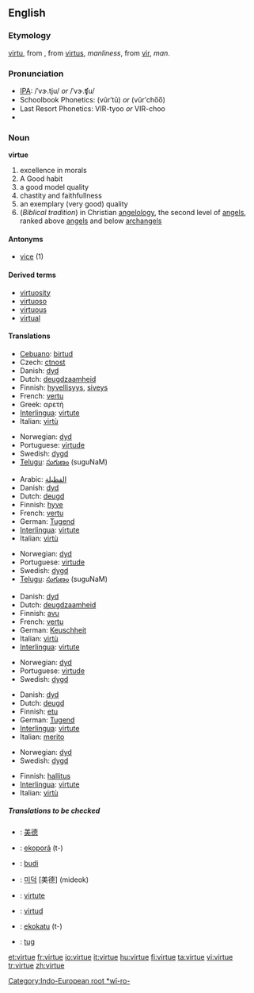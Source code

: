 ==English==

===Etymology===
{{ME.}} [[virtu]], from {{OF.}}, from {{L.}} [[virtus]], ''manliness'', from [[vir]], ''man''.

===Pronunciation===
*[[IPA]]: /ˈvɝ.tju/ ''or'' /ˈvɝ.ʧu/
*Schoolbook Phonetics: (vûrʹtū) ''or'' (vûrʹcho̅o̅)
*Last Resort Phonetics: VIR-tyoo ''or'' VIR-choo
*{{audio|en-us-virtue.ogg|Audio (US)}}

===Noun===
'''virtue'''

# excellence in morals
# A Good habit
# a good model quality
# chastity and faithfullness
# an exemplary (very good) quality
# (''Biblical tradition'')  in Christian [[angelology]], the second level of [[angel]]s, ranked above [[angel]]s and below [[archangel]]s

====Antonyms====
*[[vice]] (1)

====Derived terms====
*[[virtuosity]]
*[[virtuoso]]
*[[virtuous]]
*[[virtual]]

====Translations====
{{trans-top|excellence in morals}}
*[[Cebuano]]: [[birtud]]
*Czech: [[ctnost]]
*Danish: [[dyd]] {{c}}
*Dutch: [[deugdzaamheid]] {{f}}
*Finnish: [[hyvellisyys]], [[siveys]]
*French: [[vertu]] {{f}}
*Greek: αρετή {{f}}
*[[Interlingua]]: [[virtute]]
*Italian: [[virtù]] {{f}}
{{trans-mid}}
*Norwegian: [[dyd]] {{m}}
*Portuguese: [[virtude]] {{f}}
*Swedish: [[dygd]]
*[[Telugu]]: [[సుగుణం]] (suguNaM)
{{trans-bottom}}

{{trans-top|a good model quality}}
*Arabic: [[الفظيلة]]
*Danish: [[dyd]] {{c}}
*Dutch: [[deugd]] {{f}}
*Finnish: [[hyve]]
*French: [[vertu]] {{f}}
*German: [[Tugend]] {{f}}
*[[Interlingua]]: [[virtute]]
*Italian: [[virtù]] {{f}}
{{trans-mid}}
*Norwegian: [[dyd]] {{m}}
*Portuguese: [[virtude]] {{f}}
*Swedish: [[dygd]]
*[[Telugu]]: [[సుగుణం]] (suguNaM)
{{trans-bottom}}

{{trans-top|chastity and faithfullness}}
*Danish: [[dyd]] {{c}}
*Dutch: [[deugdzaamheid]] {{f}}
*Finnish: [[avu]]
*French: [[vertu]] {{f}}
*German: [[Keuschheit]] {{f}}
*Italian: [[virtù]] {{f}}
*[[Interlingua]]: [[virtute]]
{{trans-mid}}
*Norwegian: [[dyd]] {{m}}
*Portuguese: [[virtude]] {{f}}
*Swedish: [[dygd]]
{{trans-bottom}}

{{trans-top|an exemplary quality}}
*Danish: [[dyd]] {{c}}
*Dutch: [[deugd]] {{f}}
*Finnish: [[etu]]
*German: [[Tugend]] {{f}}
*[[Interlingua]]: [[virtute]]
*Italian: [[merito]] {{m}}
{{trans-mid}}
*Norwegian: [[dyd]] {{m}}
*Swedish: [[dygd]]
{{trans-bottom}}

{{trans-top|in angelology}}
*Finnish: [[hallitus]]
*[[Interlingua]]: [[virtute]]
*Italian: [[virtù]] {{f}}
{{trans-mid}}
{{trans-bottom}}

=====Translations to be checked=====
{{checktrans}}

*{{ttbc|Chinese}}: [[美德]]
*{{ttbc|Guarani}}: [[ekoporã]] (t-)
*{{ttbc|Indonesian}}: [[budi]]
*{{ttbc|Korean}}: [[미덕]] [美德] (mideok)
*{{ttbc|Romanian}}: [[virtute]] {{f}}
*{{ttbc|Spanish}}: [[virtud]] {{f}}
*{{ttbc|Tupinambá}}: [[ekokatu]] (t-)
*{{ttbc|Volapük}}: [[tug]]

[[Category:Indo-European root *wī-ro-]]

[[et:virtue]]
[[fr:virtue]]
[[io:virtue]]
[[it:virtue]]
[[hu:virtue]]
[[fi:virtue]]
[[ta:virtue]]
[[vi:virtue]]
[[tr:virtue]]
[[zh:virtue]]